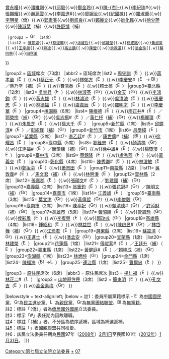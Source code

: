 {{Navbox with collapsible groups
|name = 第七屆立法院立法委員名單
|title = [[第七屆立法院立法委員名單|{{fontcolor|white|第七屆立法院立法委員名單}}]]
|titlestyle = background:#0c1c8c; color:#ffffff
|image =[[File:ROC_Legislative Yuan Seal.svg|100px]]
|style = width:100%;text-align:center; 
|groupstyle = text-align:center; background-color:#;
|liststyle = text-align:center;
|state = {{{state<includeonly>|collapsed</includeonly>}}}
|selected=

|above = [[立法院院長|院長]]：[[王金平]]（[[File:Emblem of the Kuomintang.svg|16px]]）／[[立法院副院長|副院長]]：[[曾永權]]（[[File:Emblem of the Kuomintang.svg|16px]]）

|group1 = [[中華民國自由地區|全國不分區]]及[[海外華人|僑居國外國民]]席次（34席）
|abbr1 = 不分區及僑選席次
|list1 =
{{Navbox|child
  |groupstyle = text-align:left;
  |liststyle = text-align:left;
  |group1 = {{nowrap begin}}[[File:Emblem of the Kuomintang.svg|16px]] [[中國國民黨|{{color|blue|中國國民黨}}]]（20席）{{nowrap end}}
  |list1 = [[王金平]]{{.w}}[[洪秀柱]]{{.w}}[[曾永權]]{{.w}}[[潘維剛]]{{.w}}[[邱毅]]{{.w}}[[鄭金玲]]{{color|orange|'''*'''}}{{.w}}[[陳杰 (1957年)|陳-{杰}-]]{{.w}}[[李紀珠]]#{{.w}}[[張顯耀]]{{color|orange|'''*'''}}{{.w}}[[趙麗雲]]{{.w}}[[李嘉進]]#{{.w}}[[廖婉汝]]{{.w}}[[紀國棟]]{{.w}}[[羅淑蕾]]{{color|orange|'''*'''}}{{.w}}[[李明星 (1955年)|李明星]]（僑）{{.w}}[[郭素春]]{{.w}}[[劉盛良]]{{.w}}[[鄭麗文]]{{.w}}[[帥化民]]{{.w}}[[徐少萍]]{{.w}}[[陳淑慧]]（補）{{.w}}[[許舒博]]（補）
  |group2 = [[File:Green Island with White Cross.svg|16px]] [[民主進步黨|{{color|green|民主進步黨}}]]（14席）
  |list2 = [[陳節如]]{{.w}}[[蔡煌瑯]]{{.w}}[[涂醒哲]]{{.w}}[[邱議瑩]]{{.w}}[[柯建銘]]{{.w}}[[黃淑英]]{{.w}}[[王幸男]]{{.w}}[[薛凌]]{{.w}}[[高志鵬]]{{.w}}[[陳瑩 (政治人物)|陳瑩]]{{.w}}[[余政道]]{{.w}}[[翁金珠]]{{.w}}[[蔡同榮]]{{.w}}[[田秋堇]]
}}

|group2 = [[中華民國行政區劃|區域]]席次（73席）
|abbr2 = 區域席次
|list2 =
{{Navbox|child
|groupstyle = text-align:left;
|liststyle = text-align:left;
|group1=[[基隆市]]（1席）
|list1= [[謝國樑]]（[[File:Emblem of the Kuomintang.svg|16px]]）
|group2=[[臺北市]]（8席）
|list2= [[丁守中]]（[[File:Emblem of the Kuomintang.svg|16px]]）{{.w}}[[周守訓]]（[[File:Emblem of the Kuomintang.svg|16px]]）{{.w}}[[蔣孝嚴]]（[[File:Emblem of the Kuomintang.svg|16px]]）{{.w}}[[蔡正元]]（[[File:Emblem of the Kuomintang.svg|16px]]）{{.w}}[[林郁方]]（[[File:Emblem of the Kuomintang.svg|16px]]）{{.w}}[[李慶安]]#（[[File:Emblem of the Kuomintang.svg|16px]] → [[File:Black-nill.png|16px]]）／[[蔣乃辛]]（[[2009年臺北市第六選舉區立法委員缺額補選|補]]）（[[File:Emblem of the Kuomintang.svg|16px]]）{{.w}}[[費鴻泰]]（[[File:Emblem of the Kuomintang.svg|16px]]）{{.w}}[[賴士葆]]（[[File:Emblem of the Kuomintang.svg|16px]]）
|group3=[[新北市|臺北縣]]（12席）
|list3= [[吳育昇]]（[[File:Emblem of the Kuomintang.svg|16px]]）{{.w}}[[林淑芬]]（[[File:Green Island with White Cross.svg|16px]]）{{.w}}[[余天]]（[[File:Green Island with White Cross.svg|16px]]）{{.w}}[[李鴻鈞 (立委)|李鴻鈞]]{{color|orange|'''*'''}}（[[File:Emblem of the Kuomintang.svg|16px]]）{{.w}}[[黃志雄]]（[[File:Emblem of the Kuomintang.svg|16px]]）{{.w}}[[林鴻池]]（[[File:Emblem of the Kuomintang.svg|16px]]）{{.w}}[[吳清池]]{{color|orange|'''*'''}}（[[File:Emblem of the Kuomintang.svg|16px]]）{{.w}}[[張慶忠]]（[[File:Emblem of the Kuomintang.svg|16px]]）{{.w}}[[林德福 (立法委員)|林德福]]（[[File:Emblem of the Kuomintang.svg|16px]]）{{.w}}[[盧嘉辰]]（[[File:Emblem of the Kuomintang.svg|16px]]）{{.w}}[[羅明才]]（[[File:Emblem of the Kuomintang.svg|16px]]）{{.w}}[[李慶華]]（[[File:Emblem of the Kuomintang.svg|16px]]）
|group4=[[桃園市|桃園縣]]（6席）
|list4= [[陳根德]]（[[File:Emblem of the Kuomintang.svg|16px]]）{{.w}}[[廖正井]]#（[[File:Emblem of the Kuomintang.svg|16px]]）／[[郭榮宗 (桃園市)|郭榮宗]]（[[2010年桃園縣第二選舉區立法委員缺額補選|補]]）（[[File:Green Island with White Cross.svg|16px]]）{{.w}}[[吳志揚 (政治人物)|吳志揚]]#（[[File:Emblem of the Kuomintang.svg|16px]]）／[[黃仁杼]]（[[2010年桃園縣第三選舉區立法委員缺額補選|補]]）（[[File:Green Island with White Cross.svg|16px]]）{{.w}}[[楊麗環]]（[[File:Emblem of the Kuomintang.svg|16px]]）{{.w}}[[朱鳳芝]]（[[File:Emblem of the Kuomintang.svg|16px]]）{{.w}}[[孫大千]]（[[File:Emblem of the Kuomintang.svg|16px]]）　
|group5=[[新竹縣]]（1席）
|list5= [[邱鏡淳]]#（[[File:Emblem of the Kuomintang.svg|16px]]）／[[彭紹瑾]]（[[2010年新竹縣選舉區立法委員缺額補選|補]]）（[[File:Green Island with White Cross.svg|16px]]）
|group6=[[新竹市]]（1席）
|list6= [[呂學樟]]（[[File:Emblem of the Kuomintang.svg|16px]]）
|group7=[[苗栗縣]]（2席）
|list7= [[李乙廷]]#（[[File:Emblem of the Kuomintang.svg|16px]]）／[[康世儒]]#（[[2009年苗栗縣第一選舉區立法委員缺額補選|補]]）（[[File:Black-nill.png|16px]]）{{.w}}[[徐耀昌]]（[[File:Emblem of the Kuomintang.svg|16px]]）
|group8=[[臺中縣]]（5席）
|list8= [[劉銓忠]]（[[File:Emblem of the Kuomintang.svg|16px]]）{{.w}}[[顏清標]]（[[File:Grey and red.svg|16px]]）{{.w}}[[江連福]]#（[[File:Emblem of the Kuomintang.svg|16px]]）／[[簡肇棟]]（[[2010年臺中縣第三選舉區立法委員缺額補選|補]]）（[[File:Green Island with White Cross.svg|16px]]）{{.w}}[[徐中雄]]#（[[File:Emblem of the Kuomintang.svg|16px]]）{{.w}}[[楊瓊瓔]]（[[File:Emblem of the Kuomintang.svg|16px]]）
|group9=[[臺中市]]（3席）
|list9= [[蔡錦隆]]（[[File:Emblem of the Kuomintang.svg|16px]]）{{.w}}[[盧秀燕]]（[[File:Emblem of the Kuomintang.svg|16px]]）{{.w}}[[黃義交]]{{color|orange|'''*'''}}（[[File:Emblem of the Kuomintang.svg|16px]]）
|group10=[[彰化縣]]（4席）
|list10= [[陳秀卿]]#（[[File:Emblem of the Kuomintang.svg|16px]]）{{.w}}[[林滄敏]]（[[File:Emblem of the Kuomintang.svg|16px]]）{{.w}}[[鄭汝芬]]（[[File:Emblem of the Kuomintang.svg|16px]]）{{.w}}[[蕭景田]]（[[File:Emblem of the Kuomintang.svg|16px]]）
|group11=[[南投縣]]（2席）
|list11= [[吳敦義]]#（[[File:Emblem of the Kuomintang.svg|16px]]）／[[馬文君]]（[[2009年南投縣第一選舉區立法委員缺額補選|補]]）（[[File:Emblem of the Kuomintang.svg|16px]]）{{.w}}[[林明溱]]（[[File:Emblem of the Kuomintang.svg|16px]]）
|group12=[[雲林縣]]（2席）
|list12= [[張嘉郡]]（[[File:Emblem of the Kuomintang.svg|16px]]）{{.w}}[[張碩文]]#（[[File:Emblem of the Kuomintang.svg|16px]]）／[[劉建國]]（[[2009年雲林縣第二選舉區立法委員缺額補選|補]]）（[[File:Green Island with White Cross.svg|16px]]）
|group13=[[嘉義縣]]（2席）
|list13= [[翁重鈞]]（[[File:Emblem of the Kuomintang.svg|16px]]）{{.w}}[[張花冠]]#（[[File:Green Island with White Cross.svg|16px]]）／[[陳明文]]（[[2010年嘉義縣第二選舉區立法委員缺額補選|補]]）（[[File:Green Island with White Cross.svg|16px]]）
|group14=[[嘉義市]]（1席）
|list14= [[江義雄]]（[[File:Emblem of the Kuomintang.svg|16px]]）
|group15=[[臺南縣]]（3席）
|list15= [[葉宜津]]（[[File:Green Island with White Cross.svg|16px]]）{{.w}}[[黃偉哲]]（[[File:Green Island with White Cross.svg|16px]]）{{.w}}[[李俊毅]]（[[File:Green Island with White Cross.svg|16px]]）
|group16=[[臺南市]]（2席）
|list16= [[陳亭妃]]（[[File:Green Island with White Cross.svg|16px]]）{{.w}}[[賴清德]]#（[[File:Green Island with White Cross.svg|16px]]）／[[許添財]]（[[2011年臺南市第四選舉區立法委員缺額補選|補]]）（[[File:Green Island with White Cross.svg|16px]]）
|group17=[[高雄市]]（5席）
|list17= [[黃昭順]]（[[File:Emblem of the Kuomintang.svg|16px]]）{{.w}}[[管碧玲]]（[[File:Green Island with White Cross.svg|16px]]）{{.w}}[[侯彩鳳]]（[[File:Emblem of the Kuomintang.svg|16px]]）{{.w}}[[李復興 (臺灣)|李復興]]（[[File:Emblem of the Kuomintang.svg|16px]]）{{.w}}[[郭玟成]]（[[File:Green Island with White Cross.svg|16px]]）
|group18=[[高雄縣]]（4席）
|list18= [[鍾紹和]]{{color|orange|'''*'''}}（[[File:Emblem of the Kuomintang.svg|16px]]）{{.w}}[[林益世]]（[[File:Emblem of the Kuomintang.svg|16px]]）{{.w}}[[陳啟昱]]#（[[File:Green Island with White Cross.svg|16px]]）／[[林岱樺]]（[[2011年高雄市第四選舉區立法委員缺額補選|補]]）（[[File:Green Island with White Cross.svg|16px]]）{{.w}}[[江玲君]]（[[File:Emblem of the Kuomintang.svg|16px]]）
|group19=[[屏東縣]]（3席）
|list19= [[蘇震清]]（[[File:Green Island with White Cross.svg|16px]]）{{.w}}[[王進士]]（[[File:Emblem of the Kuomintang.svg|16px]]）{{.w}}[[潘孟安]]（[[File:Green Island with White Cross.svg|16px]]）
|group20=[[宜蘭縣]]（1席）
|list20= [[林建榮]]（[[File:Emblem of the Kuomintang.svg|16px]]）
|group21=[[花蓮縣]]（1席）
|list21= [[傅崐萁]]{{color|orange|'''*'''}}#（[[File:Emblem of the Kuomintang.svg|16px]]）／[[王廷升]]（[[2010年花蓮縣選舉區立法委員缺額補選|補]]）（[[File:Emblem of the Kuomintang.svg|16px]]）
|group22=[[臺東縣]]（1席）
|list22= [[黃健庭]]#（[[File:Emblem of the Kuomintang.svg|16px]]）／[[賴坤成]]（[[2010年臺東縣選舉區立法委員缺額補選|補]]）（[[File:Green Island with White Cross.svg|16px]]）
|group23=[[澎湖縣]]（1席）
|list23= [[林炳坤]]（[[File:Grey and red.svg|16px]]）
|group24=[[金門縣]]（1席）
|list24= [[陳福海]]（[[File:Black-nill.png|16px]] →[[File:LogoPFP.svg|16px]]）
|group25=[[連江縣 (中華民國)|連江縣]]（1席）
|list25= [[曹爾忠]]（[[File:Emblem of the Kuomintang.svg|16px]]）
}}

|group3 = [[臺灣原住民族|原住民]]席次（6席）
|abbr3 = 原住民席次
|list3 =
{{Navbox|child
|groupstyle = text-align:left;
|liststyle = text-align:left;
|group1 = {{nowrap begin}}[[平原|平地]][[臺灣原住民|原住民]]（3席）{{nowrap end}}
|list1 = [[廖國棟]]（[[File:Emblem of the Kuomintang.svg|16px]]）{{.w}}[[楊仁福]]（[[File:Emblem of the Kuomintang.svg|16px]]）{{.w}}[[林正二]]#（[[File:LogoPFP.svg|16px]]）
|group2 = [[山地]][[臺灣原住民|原住民]]（3席）
|list2 = [[簡東明]]（[[File:Emblem of the Kuomintang.svg|16px]]）{{.w}}[[孔文吉]]（[[File:Emblem of the Kuomintang.svg|16px]]）{{.w}}[[高金素梅]]（[[File:Grey and red.svg|16px]]）
}}

|belowstyle = text-align:left;
|below = 註1：委員所屬黨籍標示 - [[File:Emblem of the Kuomintang.svg|16px]]為[[中國國民黨]]、[[File:Green Island with White Cross.svg|16px]]為[[民主進步黨]]、[[File:LogoPFP.svg|16px]]為[[親民黨]]、[[File:Grey and red.svg|16px]]為[[無黨團結聯盟]]、[[File:Black-nill.png|16px]]為[[無黨籍]]。<br/>註2：標註「（僑）」者為[[海外華人|僑居國外國民]]立法委員。<br/>註3：標示「'''#'''」表任期內因故離職。<br/>註4：標註「（補）」者，不分區為依序遞補，區域為補選遞補。<br/>註5：標註「{{color|orange|'''*'''}}」表[[國親聯盟]]共同推舉。<br/>註6：該屆立法委員任期為[[民國紀年|民國]]97年（[[2008年]]）[[2月1日]]至民國101年（[[2012年]]）[[1月31日]]。
|}}[[Category:第七屆立法院立法委員]]<noinclude>
[[Category:第七屆立法院立法委員|+]]
[[Category:中華民國立法委員模板|07]]
</noinclude>